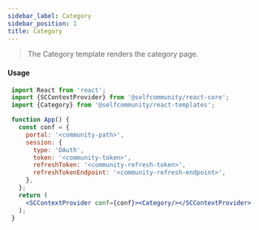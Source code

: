 ```yaml
---
sidebar_label: Category
sidebar_position: 1
title: Category
---
```


> The Category template renders the category page.



<Logged><Category categoryId={3}/></Logged>


#### Usage

```jsx
 import React from 'react';
 import {SCContextProvider} from '@selfcommunity/react-core';
 import {Category} from '@selfcommunity/react-templates';

 function App() {
   const conf = {
     portal: '<community-path>',
     session: {
       type: 'OAuth',
       token: '<community-token>',
       refreshToken: '<community-refresh-token>',
       refreshTokenEndpoint: '<community-refresh-endpoint>',
     },
   };
   return (
     <SCContextProvider conf={conf}><Category/></SCContextProvider>
   );
 }
```